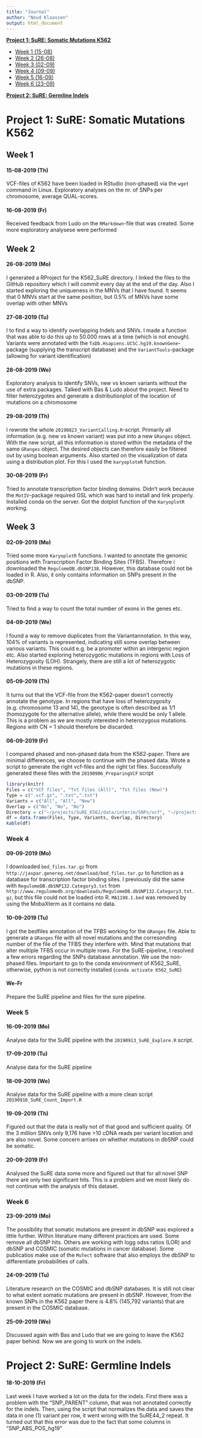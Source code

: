```yaml
---
title: "Journal"
author: "Noud Klaassen"
output: html_document
---
```


[**Project 1: SuRE: Somatic Mutations K562**](#p1)  

* [Week 1 (15-08)](#w1)  
* [Week 2 (26-08)](#w2)  
* [Week 3 (02-09)](#w3)  
* [Week 4 (09-09)](#w4)  
* [Week 5 (16-09)](#w5)  
* [Week 6 (23-09)](#w6)  

[**Project 2: SuRE: Germline Indels**](#p2)

# Project 1: SuRE: Somatic Mutations K562 {#p1}

## Week 1{#w1}
#### 15-08-2019 (Th)
VCF-files of K562 have been loaded in RStudio (non-phased) via the `wget` command in Linux. Exploratory analyses on the nr. of SNPs per chromosome, average QUAL-scores.

#### 16-08-2019 (Fr)
Received feedback from Ludo on the `RMarkdown`-file that was created. Some more exploratory analysese were performed

## Week 2{#w2}
#### 26-08-2019 (Mo)
I generated a RProject for the K562_SuRE directory. I linked the files to the GitHub repository which I will commit every day at the end of the day. Also I started exploring the uniqueness in the MNVs that I have found. It seems that 0 MNVs start at the same position, but 0.5% of MNVs have some overlap with other MNVs

#### 27-08-2019 (Tu)
I to find a way to identify overlapping Indels and SNVs. I made a function that was able to do this up to 50.000 rows at a time (which is not enough). Variants were annotated with the `TxDb.Hsapiens.UCSC.hg19.knownGene`-package (supplying the transcript database) and the `VariantTools`-package (allowing for variant identification)

#### 28-08-2019 (We)
Exploratory analysis to identify SNVs, new vs known variants without the use of extra packages. Talked with Bas & Ludo about the project. Need to filter heterozygotes and generate a distributionplot of the location of mutations on a chromosome

#### 29-08-2019 (Th)
I rewrote the whole `20190823_VariantCalling.R`-script. Primarily all information (e.g. new vs known variant) was put into a new `GRanges` object. With the new script, all this information is stored within the metadata of the same `GRanges` object. The desired objects can therefore easily be filtered out by using boolean arguments. Also started on the visualization of data using a distribution plot. For this I used the `karyoploteR` function. 

#### 30-08-2019 (Fr)
Tried to annotate transcription factor binding domains. Didn't work because the `MotIV`-package required GSL which was hard to install and link properly. Installed conda on the server. Got the dotplot function of the `KaryoplotR` working.

## Week 3{#w3}
#### 02-09-2019 (Mo)
Tried some more `KaryoplotR` functions. I wanted to annotate the genomic positions with Transcription Factor Binding Sites (TFBS). Therefore i downloaded the `RegulomeDB.dbSNP138`. However, this database could not be loaded in R. Also, it only contains information on SNPs present in the dbSNP.

#### 03-09-2019 (Tu)
Tried to find a way to count the total number of exons in the genes etc.

#### 04-09-2019 (We)
I found a way to remove duplicates from the Variantannotation. In this way, 104% of variants is represented, indicating still some overlap between various variants. This could e.g. be a promoter within an intergenic region etc. Also started exploring heterozygotic mutations in regions with Loss of Heterozygosity (LOH). Strangely, there are still a lot of heterozygotic mutations in these regions. 

#### 05-09-2019 (Th)
It turns out that the VCF-file from the K562-paper doesn't correctly annotate the genotype. In regions that have loss of heterozygosity (e.g. chromosome 13 and 14), the genotype is often described as 1/1 (homozygote for the alternative allele), while there would be only 1 allele. This is a problem as we are mostly interested in heterozygous mutations. Regions with CN = 1 should therefore be discarded. 

#### 06-09-2019 (Fr)
I compared phased and non-phased data from the K562-paper. There are minimal differences, we choose to continue with the phased data. Wrote a script to generate the right vcf-files and the right txt files. Successfully generated these files with the `20190906_PreparingVCF` script
```r
library(knitr)
Files = c("VCF files", "Txt files (All)", "Txt files (New)")
Type = c(".vcf.gz", ".txt",".txt")
Variants = c("All", "All", "New")
Overlap = c("No", "No", "No")
Directory = c("~/projects/SuRE_K562/data/interim/SNPs/vcf", "~/projects/SuRE_K562/data/interim/SNPs/txt", "~/projects/SuRE_K562/data/interim/SNPs/txt")
df = data.frame(Files, Type, Variants, Overlap, Directory)
kable(df)
```

### Week 4{#w4}

#### 09-09-2019 (Mo)
I downloaded `bed_files.tar.gz` from `http://jaspar.genereg.net/download/bed_files.tar.gz` to function as a database for transcription factor binding sites. I previously did the same with `RegulomeDB.dbSNP132.Category3.txt` from `http://www.regulomedb.org/downloads/RegulomeDB.dbSNP132.Category3.txt.gz`, but this file could not be loaded into R. `MA1198.1.bed` was removed by using the MobaXterm as it contains no data. 

#### 10-09-2019 (Tu)
I got the bedfiles annotation of the TFBS working for the `GRanges` file. Able to generate a `GRanges` file with all novel mutations and the corresonding number of the file of the TFBS they interfere with. Mind that mutations that alter multiple TFBS occur in multiple rows. For the SuRE-pipeline, I resolved a few errors regarding the SNPs database annotation. We use the non-phased files. Important to go to the conda environment of K562_SuRE, otherwise, python is not correctly installed (`conda activate K562_SuRE`)

#### We-Fr
Prepare the SuRE pipeline and files for the sure pipeline.

### Week 5{#w5}

#### 16-09-2019 (Mo)
Analyse data for the SuRE pipeline with the `20190913_SuRE_Explore.R` script.

#### 17-09-2019 (Tu)
Analyse data for the SuRE pipeline

#### 18-09-2019 (We)
Analyse data for the SuRE pipeline with a more clean script `20190916_SuRE_Count_Import.R`

#### 19-09-2019 (Th)
Figured out that the data is really not of that good and sufficient quality. Of the 3 million SNVs only 9,176 have >10 cDNA reads per variant location and are also novel. Some concern arrises on whether mutations in dbSNP could be somatic. 

#### 20-09-2019 (Fr)
Analysed the SuRE data some more and figured out that for all novel SNP there are only two significant hits. This is a problem and we most likely do not continue with the analysis of this dataset. 

### Week 6{#w6}

#### 23-09-2019 (Mo)
The possibility that somatic mutations are present in dbSNP was explored a little further. Within literature many different practices are used. Some remove all dbSNP hits. Others are working with logg odss ratios (LOR) and dbSNP and COSMIC (somatic mutations in cancer database). Some publicatios make use of the `MuTect` software that also employs the dbSNP to differentiate probabilities of calls. 

#### 24-09-2019 (Tu)
Literature research on the COSMIC and dbSNP databases. It is still not clear to what extent somatic mutations are present in dbSNP. However, from the known SNPs in the K562 paper there is 4.8% (145,792 variants) that are present in the COSMIC database. 

#### 25-09-2019 (We)
Discussed again with Bas and Ludo that we are going to leave the K562 paper behind. Now we are going to work on the indels. 

# Project 2: SuRE: Germline Indels {#p2}

#### 18-10-2019 (Fr)
Last week I have worked a lot on the data for the indels. First there was a problem with the "SNP_PARENT" column, that was not annotated correctly for the indels. Then, using the script that normalizes the data and saves the data in one (1) variant per row, it went wrong with the SuRE44_2 repeat. It turned out that this error was due to the fact that some columns in "SNP_ABS_POS_hg19"